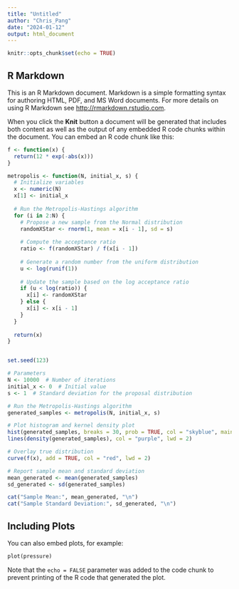```yaml
---
title: "Untitled"
author: "Chris_Pang"
date: "2024-01-12"
output: html_document
---
```


```r
knitr::opts_chunk$set(echo = TRUE)
```

## R Markdown

This is an R Markdown document. Markdown is a simple formatting syntax for authoring HTML, PDF, and MS Word documents. For more details on using R Markdown see <http://rmarkdown.rstudio.com>.

When you click the **Knit** button a document will be generated that includes both content as well as the output of any embedded R code chunks within the document. You can embed an R code chunk like this:

```r

f <- function(x) {
  return(12 * exp(-abs(x)))
}

metropolis <- function(N, initial_x, s) {
  # Initialize variables
  x <- numeric(N)
  x[1] <- initial_x
  
  # Run the Metropolis-Hastings algorithm
  for (i in 2:N) {
    # Propose a new sample from the Normal distribution
    randomXStar <- rnorm(1, mean = x[i - 1], sd = s)
    
    # Compute the acceptance ratio
    ratio <- f(randomXStar) / f(x[i - 1])
    
    # Generate a random number from the uniform distribution
    u <- log(runif(1))
    
    # Update the sample based on the log acceptance ratio
    if (u < log(ratio)) {
      x[i] <- randomXStar
    } else {
      x[i] <- x[i - 1]
    }
  }
  
  return(x)
}


set.seed(123)

# Parameters
N <- 10000  # Number of iterations
initial_x <- 0  # Initial value
s <- 1  # Standard deviation for the proposal distribution

# Run the Metropolis-Hastings algorithm
generated_samples <- metropolis(N, initial_x, s)

# Plot histogram and kernel density plot
hist(generated_samples, breaks = 30, prob = TRUE, col = "skyblue", main = "Metropolis-Hastings Samples", xlab = "x")
lines(density(generated_samples), col = "purple", lwd = 2)

# Overlay true distribution
curve(f(x), add = TRUE, col = "red", lwd = 2)

# Report sample mean and standard deviation
mean_generated <- mean(generated_samples)
sd_generated <- sd(generated_samples)

cat("Sample Mean:", mean_generated, "\n")
cat("Sample Standard Deviation:", sd_generated, "\n")
```

## Including Plots

You can also embed plots, for example:

```For
plot(pressure)
```

Note that the `echo = FALSE` parameter was added to the code chunk to prevent printing of the R code that generated the plot.
